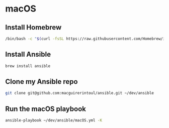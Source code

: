 # macOS

## Install Homebrew

```zsh
/bin/bash -c "$(curl -fsSL https://raw.githubusercontent.com/Homebrew/install/HEAD/install.sh)"
```

## Install Ansible

```zsh
brew install ansible
```

## Clone my Ansible repo

```zsh
git clone git@github.com:macguirerintoul/ansible.git ~/dev/ansible
```

## Run the macOS playbook

```zsh
ansible-playbook ~/dev/ansible/macOS.yml -K
```
